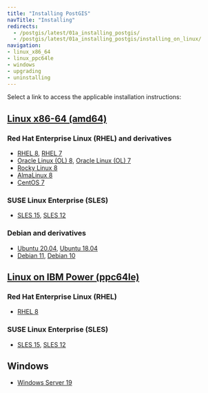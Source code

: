 ```yaml
---
title: "Installing PostGIS"
navTitle: "Installing"
redirects:
  - /postgis/latest/01a_installing_postgis/
  - /postgis/latest/01a_installing_postgis/installing_on_linux/
navigation:
- linux_x86_64
- linux_ppc64le
- windows
- upgrading
- uninstalling
---
```


Select a link to access the applicable installation instructions:

## [Linux x86-64 (amd64)](linux_x86_64)
### Red Hat Enterprise Linux (RHEL) and derivatives
- [RHEL 8](linux_x86_64/postgis_rhel_8), [RHEL 7](linux_x86_64/postgis_rhel_7)
- [Oracle Linux (OL) 8](linux_x86_64/postgis_rhel_8), [Oracle Linux (OL) 7](linux_x86_64/postgis_rhel_7)
- [Rocky Linux 8](linux_x86_64/postgis_other_linux_8)
- [AlmaLinux 8](linux_x86_64/postgis_other_linux_8)
- [CentOS 7](linux_x86_64/postgis_centos_7)
### SUSE Linux Enterprise (SLES)
- [SLES 15](linux_x86_64/postgis_sles_15), [SLES 12](linux_x86_64/postgis_sles_12)
### Debian and derivatives
- [Ubuntu 20.04](linux_x86_64/postgis_ubuntu_20), [Ubuntu 18.04](linux_x86_64/postgis_ubuntu_18)
- [Debian 11](linux_x86_64/postgis_debian_11), [Debian 10](linux_x86_64/postgis_debian_10)
## [Linux on IBM Power (ppc64le)](linux_ppc64le)
### Red Hat Enterprise Linux (RHEL) 
- [RHEL 8](linux_ppc64le/postgis_rhel_8)
### SUSE Linux Enterprise (SLES) 
- [SLES 15](linux_ppc64le/postgis_sles_15), [SLES 12](linux_ppc64le/postgis_sles_12)
## Windows
- [Windows Server 19](windows)






